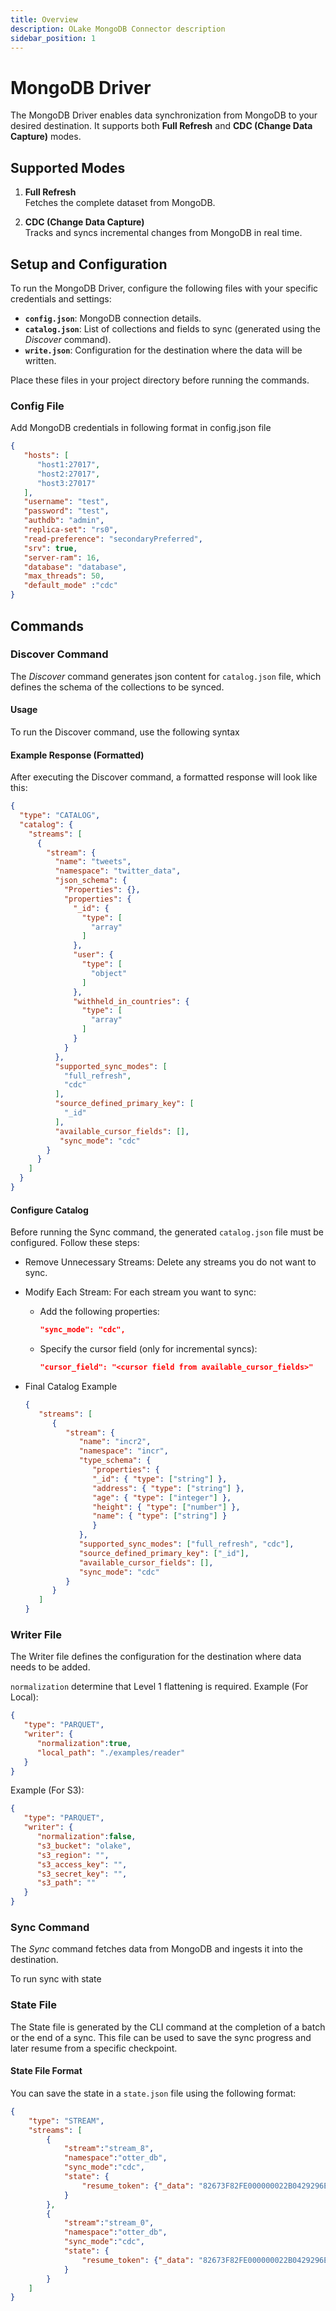 ```yaml
---
title: Overview
description: OLake MongoDB Connector description
sidebar_position: 1
---
```


# MongoDB Driver

The MongoDB Driver enables data synchronization from MongoDB to your desired destination. It supports both **Full Refresh** and **CDC (Change Data Capture)** modes.


## Supported Modes

1. **Full Refresh**  
   Fetches the complete dataset from MongoDB.

2. **CDC (Change Data Capture)**  
   Tracks and syncs incremental changes from MongoDB in real time.



## Setup and Configuration

To run the MongoDB Driver, configure the following files with your specific credentials and settings:

- **`config.json`**: MongoDB connection details.  
- **`catalog.json`**: List of collections and fields to sync (generated using the *Discover* command).  
- **`write.json`**: Configuration for the destination where the data will be written.

Place these files in your project directory before running the commands.

### Config File 
Add MongoDB credentials in following format in config.json file 
   ```json
   {
      "hosts": [
         "host1:27017",
         "host2:27017",
         "host3:27017"
      ],
      "username": "test",
      "password": "test",
      "authdb": "admin",
      "replica-set": "rs0",
      "read-preference": "secondaryPreferred",
      "srv": true,
      "server-ram": 16,
      "database": "database",
      "max_threads": 50,
      "default_mode" :"cdc"
   }
```

## Commands

### Discover Command

The *Discover* command generates json content for `catalog.json` file, which defines the schema of the collections to be synced.

#### Usage
To run the Discover command, use the following syntax
   <LocalDiscover/>

#### Example Response (Formatted)
After executing the Discover command, a formatted response will look like this:
```json
{
  "type": "CATALOG",
  "catalog": {
    "streams": [
      {
        "stream": {
          "name": "tweets",
          "namespace": "twitter_data",
          "json_schema": {
            "Properties": {},
            "properties": {
              "_id": {
                "type": [
                  "array"
                ]
              },
              "user": {
                "type": [
                  "object"
                ]
              },
              "withheld_in_countries": {
                "type": [
                  "array"
                ]
              }
            }
          },
          "supported_sync_modes": [
            "full_refresh",
            "cdc"
          ],
          "source_defined_primary_key": [
            "_id"
          ],
          "available_cursor_fields": [],
           "sync_mode": "cdc"
        }
      }
    ]
  }
}
```

#### Configure Catalog
Before running the Sync command, the generated `catalog.json` file must be configured. Follow these steps:
- Remove Unnecessary Streams: Delete any streams you do not want to sync.

- Modify Each Stream: For each stream you want to sync:
   - Add the following properties:
      ```json
      "sync_mode": "cdc",
      ```
   - Specify the cursor field (only for incremental syncs):
      ```json
      "cursor_field": "<cursor field from available_cursor_fields>"
      ```
- Final Catalog Example
   ```json
   {
      "streams": [
         {
            "stream": {
               "name": "incr2",
               "namespace": "incr",
               "type_schema": {
                  "properties": {
                  "_id": { "type": ["string"] },
                  "address": { "type": ["string"] },
                  "age": { "type": ["integer"] },
                  "height": { "type": ["number"] },
                  "name": { "type": ["string"] }
                  }
               },
               "supported_sync_modes": ["full_refresh", "cdc"],
               "source_defined_primary_key": ["_id"],
               "available_cursor_fields": [],
               "sync_mode": "cdc"
            }
         }
      ]
   }
   ```




### Writer File 
The Writer file defines the configuration for the destination where data needs to be added.

`normalization` determine that Level 1 flattening is required. 
Example (For Local):
   ```json
   {
      "type": "PARQUET",
      "writer": {
         "normalization":true,
         "local_path": "./examples/reader"
      }
   }
   ```
Example (For S3):
   ```json
   {
      "type": "PARQUET",
      "writer": {
         "normalization":false,
         "s3_bucket": "olake",  
         "s3_region": "",
         "s3_access_key": "", 
         "s3_secret_key": "", 
         "s3_path": ""
      }
   }
   ```
### Sync Command

The *Sync* command fetches data from MongoDB and ingests it into the destination.

<LocalSync/>

To run sync with state 

<LocalSyncWithState/>


### State File 
The State file is generated by the CLI command at the completion of a batch or the end of a sync. This file can be used to save the sync progress and later resume from a specific checkpoint.
#### State File Format
You can save the state in a `state.json` file using the following format:
```json
{
    "type": "STREAM",
    "streams": [
        {
            "stream":"stream_8",
            "namespace":"otter_db",
            "sync_mode":"cdc",
            "state": {
                "resume_token": {"_data": "82673F82FE000000022B0429296E1404"}
            }
        },
        {
            "stream":"stream_0",
            "namespace":"otter_db",
            "sync_mode":"cdc",
            "state": {
                "resume_token": {"_data": "82673F82FE000000022B0429296E1404"}
            }
        }
    ]
}
```



